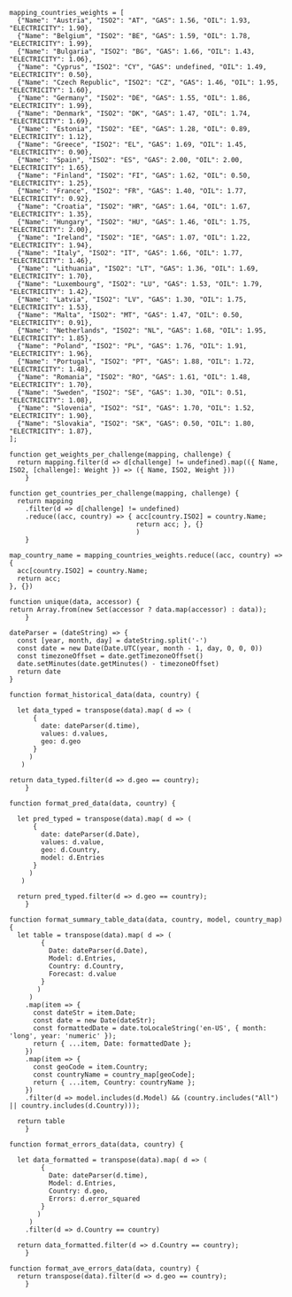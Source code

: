 ```ojs
mapping_countries_weights = [
  {"Name": "Austria", "ISO2": "AT", "GAS": 1.56, "OIL": 1.93, "ELECTRICITY": 1.90},
  {"Name": "Belgium", "ISO2": "BE", "GAS": 1.59, "OIL": 1.78, "ELECTRICITY": 1.99},
  {"Name": "Bulgaria", "ISO2": "BG", "GAS": 1.66, "OIL": 1.43, "ELECTRICITY": 1.06},
  {"Name": "Cyprus", "ISO2": "CY", "GAS": undefined, "OIL": 1.49, "ELECTRICITY": 0.50},
  {"Name": "Czech Republic", "ISO2": "CZ", "GAS": 1.46, "OIL": 1.95, "ELECTRICITY": 1.60},
  {"Name": "Germany", "ISO2": "DE", "GAS": 1.55, "OIL": 1.86, "ELECTRICITY": 1.99},
  {"Name": "Denmark", "ISO2": "DK", "GAS": 1.47, "OIL": 1.74, "ELECTRICITY": 1.69},
  {"Name": "Estonia", "ISO2": "EE", "GAS": 1.28, "OIL": 0.89, "ELECTRICITY": 1.12},
  {"Name": "Greece", "ISO2": "EL", "GAS": 1.69, "OIL": 1.45, "ELECTRICITY": 0.90},
  {"Name": "Spain", "ISO2": "ES", "GAS": 2.00, "OIL": 2.00, "ELECTRICITY": 1.65},
  {"Name": "Finland", "ISO2": "FI", "GAS": 1.62, "OIL": 0.50, "ELECTRICITY": 1.25},
  {"Name": "France", "ISO2": "FR", "GAS": 1.40, "OIL": 1.77, "ELECTRICITY": 0.92},
  {"Name": "Croatia", "ISO2": "HR", "GAS": 1.64, "OIL": 1.67, "ELECTRICITY": 1.35},
  {"Name": "Hungary", "ISO2": "HU", "GAS": 1.46, "OIL": 1.75, "ELECTRICITY": 2.00},
  {"Name": "Ireland", "ISO2": "IE", "GAS": 1.07, "OIL": 1.22, "ELECTRICITY": 1.94},
  {"Name": "Italy", "ISO2": "IT", "GAS": 1.66, "OIL": 1.77, "ELECTRICITY": 1.46},
  {"Name": "Lithuania", "ISO2": "LT", "GAS": 1.36, "OIL": 1.69, "ELECTRICITY": 1.70},
  {"Name": "Luxembourg", "ISO2": "LU", "GAS": 1.53, "OIL": 1.79, "ELECTRICITY": 1.42},
  {"Name": "Latvia", "ISO2": "LV", "GAS": 1.30, "OIL": 1.75, "ELECTRICITY": 1.53},
  {"Name": "Malta", "ISO2": "MT", "GAS": 1.47, "OIL": 0.50, "ELECTRICITY": 0.91},
  {"Name": "Netherlands", "ISO2": "NL", "GAS": 1.68, "OIL": 1.95, "ELECTRICITY": 1.85},
  {"Name": "Poland", "ISO2": "PL", "GAS": 1.76, "OIL": 1.91, "ELECTRICITY": 1.96},
  {"Name": "Portugal", "ISO2": "PT", "GAS": 1.88, "OIL": 1.72, "ELECTRICITY": 1.48},
  {"Name": "Romania", "ISO2": "RO", "GAS": 1.61, "OIL": 1.48, "ELECTRICITY": 1.70},
  {"Name": "Sweden", "ISO2": "SE", "GAS": 1.30, "OIL": 0.51, "ELECTRICITY": 1.08},
  {"Name": "Slovenia", "ISO2": "SI", "GAS": 1.70, "OIL": 1.52, "ELECTRICITY": 1.90},
  {"Name": "Slovakia", "ISO2": "SK", "GAS": 0.50, "OIL": 1.80, "ELECTRICITY": 1.87},
];
```

```ojs
function get_weights_per_challenge(mapping, challenge) {
  return mapping.filter(d => d[challenge] != undefined).map(({ Name, ISO2, [challenge]: Weight }) => ({ Name, ISO2, Weight }))
	}
```

```ojs
function get_countries_per_challenge(mapping, challenge) {
  return mapping
    .filter(d => d[challenge] != undefined)
    .reduce((acc, country) => { acc[country.ISO2] = country.Name;
                                return acc; }, {}
                                )
	}
```

```ojs
map_country_name = mapping_countries_weights.reduce((acc, country) => {
  acc[country.ISO2] = country.Name;
  return acc;
}, {})
```

```ojs
function unique(data, accessor) {
return Array.from(new Set(accessor ? data.map(accessor) : data));
	}
```

```ojs
dateParser = (dateString) => {
  const [year, month, day] = dateString.split('-')
  const date = new Date(Date.UTC(year, month - 1, day, 0, 0, 0))
  const timezoneOffset = date.getTimezoneOffset()
  date.setMinutes(date.getMinutes() - timezoneOffset)
  return date
}
```


```ojs

function format_historical_data(data, country) {

  let data_typed = transpose(data).map( d => (
      {
        date: dateParser(d.time),
        values: d.values,
        geo: d.geo
      } 
     )
   )
  
return data_typed.filter(d => d.geo == country);
	}

```


```ojs

function format_pred_data(data, country) {

  let pred_typed = transpose(data).map( d => (
      {
        date: dateParser(d.Date),
        values: d.value,
        geo: d.Country,
        model: d.Entries
      } 
     )
   )
  
  return pred_typed.filter(d => d.geo == country);
	}

```

```ojs
function format_summary_table_data(data, country, model, country_map) {
  let table = transpose(data).map( d => (
        {
          Date: dateParser(d.Date),
          Model: d.Entries,
          Country: d.Country,
          Forecast: d.value
        } 
       )
     )
    .map(item => {
      const dateStr = item.Date;
      const date = new Date(dateStr);
      const formattedDate = date.toLocaleString('en-US', { month: 'long', year: 'numeric' });
      return { ...item, Date: formattedDate };
    })
    .map(item => {
      const geoCode = item.Country;
      const countryName = country_map[geoCode];
      return { ...item, Country: countryName };
    })
    .filter(d => model.includes(d.Model) && (country.includes("All") || country.includes(d.Country)));

  return table
	}
```

```ojs

function format_errors_data(data, country) {

  let data_formatted = transpose(data).map( d => (
        {
          Date: dateParser(d.time),
          Model: d.Entries,
          Country: d.geo,
          Errors: d.error_squared
        } 
       )
     )
    .filter(d => d.Country == country)

  return data_formatted.filter(d => d.Country == country);
	}

```

```ojs
function format_ave_errors_data(data, country) {
  return transpose(data).filter(d => d.geo == country);
	}

```

